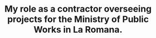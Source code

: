 ---
title: "My role as a contractor overseeing projects for the Ministry of Public Works in La Romana."
publishedAt: ""
images:
  - "/images/projects/project-01/video-02.mp4"
---